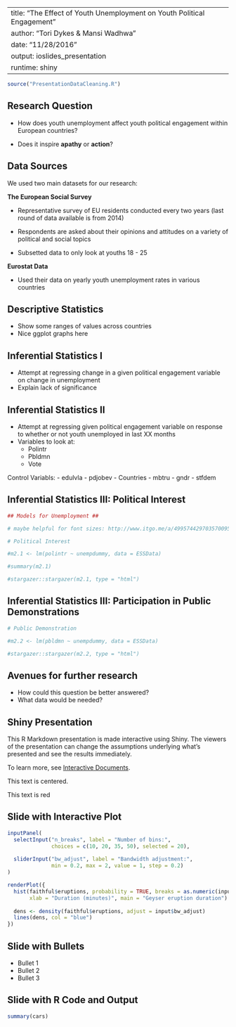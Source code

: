 
---
title: "The Effect of Youth Unemployment on Youth Political Engagement"
author: "Tori Dykes & Mansi Wadhwa"
date: "11/28/2016"
output: ioslides_presentation
runtime: shiny
---

```r

source("PresentationDataCleaning.R")

```

## Research Question

- How does youth unemployment affect youth political engagement within European countries?
  
- Does it inspire **apathy** or **action**?


## Data Sources

We used two main datasets for our research:

**The European Social Survey**

- Representative survey of EU residents conducted every two years (last round of data available is from 2014)

- Respondents are asked about their opinions and attitudes on a variety of political and social topics

- Subsetted data to only look at youths 18 - 25

**Eurostat Data**

- Used their data on yearly youth unemployment rates in various countries 

## Descriptive Statistics

- Show some ranges of values across countries
- Nice ggplot graphs here

## Inferential Statistics I

- Attempt at regressing change in a given political engagement variable on change in unemployment
- Explain lack of significance

## Inferential Statistics II

- Attempt at regressing given political engagement variable on response to whether or not youth unemployed in last XX months
- Variables to look at:
  - Polintr
  - Pbldmn
  - Vote

Control Variabls:
  - edulvla
  - pdjobev
  - Countries
  - mbtru
  - gndr
  - stfdem

## Inferential Statistics III: Political Interest ## 
```r
## Models for Unemployment ##

# maybe helpful for font sizes: http://www.itgo.me/a/4995744297035700956/resize-stargarzer-table-when-type-html-for-ioslides-in-rstudio

# Political Interest 

#m2.1 <- lm(polintr ~ unempdummy, data = ESSData)

#summary(m2.1)

#stargazer::stargazer(m2.1, type = "html")


```  

## Inferential Statistics III: Participation in Public Demonstrations ## 

```r

# Public Demonstration

#m2.2 <- lm(pbldmn ~ unempdummy, data = ESSData)

#stargazer::stargazer(m2.2, type = "html")


```

## Avenues for further research

- How could this question be better answered?
- What data would be needed?

## Shiny Presentation

This R Markdown presentation is made interactive using Shiny. The viewers of the presentation can change the assumptions underlying what's presented and see the results immediately. 

To learn more, see [Interactive Documents](http://rmarkdown.rstudio.com/authoring_shiny.html).

<div class="centered">
This text is centered.
</div>


<div class="red2">
This text is red
</div>

## Slide with Interactive Plot

```r
inputPanel(
  selectInput("n_breaks", label = "Number of bins:",
              choices = c(10, 20, 35, 50), selected = 20),
  
  sliderInput("bw_adjust", label = "Bandwidth adjustment:",
              min = 0.2, max = 2, value = 1, step = 0.2)
)

renderPlot({
  hist(faithful$eruptions, probability = TRUE, breaks = as.numeric(input$n_breaks),
       xlab = "Duration (minutes)", main = "Geyser eruption duration")
  
  dens <- density(faithful$eruptions, adjust = input$bw_adjust)
  lines(dens, col = "blue")
})
```

## Slide with Bullets

- Bullet 1
- Bullet 2
- Bullet 3

## Slide with R Code and Output

```r
summary(cars)
```


